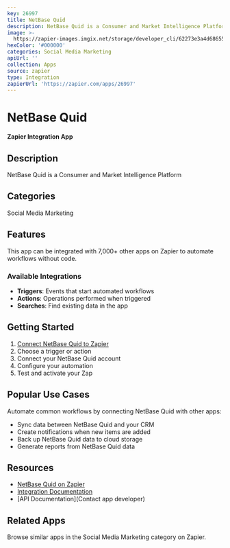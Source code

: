 ```yaml
---
key: 26997
title: NetBase Quid
description: NetBase Quid is a Consumer and Market Intelligence Platform
image: >-
  https://zapier-images.imgix.net/storage/developer_cli/62273e3a4d686552170402565452bec9.png?auto=format%2Ccompress&ixlib=python-3.0.0&q=50
hexColor: '#000000'
categories: Social Media Marketing
apiUrl: ''
collection: Apps
source: zapier
type: Integration
zapierUrl: 'https://zapier.com/apps/26997'
---
```

# NetBase Quid

**Zapier Integration App**

## Description

NetBase Quid is a Consumer and Market Intelligence Platform

## Categories

Social Media Marketing

## Features

This app can be integrated with 7,000+ other apps on Zapier to automate workflows without code.

### Available Integrations

- **Triggers**: Events that start automated workflows
- **Actions**: Operations performed when triggered
- **Searches**: Find existing data in the app

## Getting Started

1. [Connect NetBase Quid to Zapier](https://zapier.com/apps/26997)
2. Choose a trigger or action
3. Connect your NetBase Quid account
4. Configure your automation
5. Test and activate your Zap

## Popular Use Cases

Automate common workflows by connecting NetBase Quid with other apps:

- Sync data between NetBase Quid and your CRM
- Create notifications when new items are added
- Back up NetBase Quid data to cloud storage
- Generate reports from NetBase Quid data

## Resources

- [NetBase Quid on Zapier](https://zapier.com/apps/26997)
- [Integration Documentation](https://zapier.com/apps/26997/integrations)
- [API Documentation](Contact app developer)

## Related Apps

Browse similar apps in the Social Media Marketing category on Zapier.
